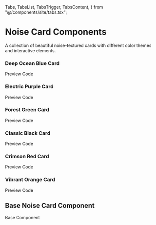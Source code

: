  Tabs,
  TabsList,
  TabsTrigger,
  TabsContent,
} from "@/components/site/tabs.tsx";


# Noise Card Components
A collection of beautiful noise-textured cards with different color themes and interactive elements.

### Deep Ocean Blue Card

<Tabs defaultValue="preview" className="mb-6">
  <TabsList>
    <TabsTrigger value="preview">Preview</TabsTrigger>
    <TabsTrigger value="code">Code</TabsTrigger>
  </TabsList>
  <TabsContent value="preview">
    <div className="bg-gray-800 p-8 rounded-lg flex justify-center">
      <DeepOceanCard />
    </div>
  </TabsContent>
  <TabsContent value="code">
    <CodeBlock filePath="src/app/docs/noise/cards/deep-ocean-card.tsx" />
  </TabsContent>
</Tabs>

### Electric Purple Card

<Tabs defaultValue="preview" className="mb-6">
  <TabsList>
    <TabsTrigger value="preview">Preview</TabsTrigger>
    <TabsTrigger value="code">Code</TabsTrigger>
  </TabsList>
  <TabsContent value="preview">
    <div className="bg-gray-800 p-8 rounded-lg flex justify-center">
      <ElectricPurpleCard />
    </div>
  </TabsContent>
  <TabsContent value="code">
    <CodeBlock filePath="src/app/docs/noise/cards/electric-purple-card.tsx" />
  </TabsContent>
</Tabs>

### Forest Green Card

<Tabs defaultValue="preview" className="mb-6">
  <TabsList>
    <TabsTrigger value="preview">Preview</TabsTrigger>
    <TabsTrigger value="code">Code</TabsTrigger>
  </TabsList>
  <TabsContent value="preview">
    <div className="bg-gray-800 p-8 rounded-lg flex justify-center">
      <ForestGreenCard />
    </div>
  </TabsContent>
  <TabsContent value="code">
    <CodeBlock filePath="src/app/docs/noise/cards/forest-green-card.tsx" />
  </TabsContent>
</Tabs>

### Classic Black Card

<Tabs defaultValue="preview" className="mb-6">
  <TabsList>
    <TabsTrigger value="preview">Preview</TabsTrigger>
    <TabsTrigger value="code">Code</TabsTrigger>
  </TabsList>
  <TabsContent value="preview">
    <div className="bg-gray-800 p-8 rounded-lg flex justify-center">
      <ClassicBlackCard />
    </div>
  </TabsContent>
  <TabsContent value="code">
    <CodeBlock filePath="src/app/docs/noise/cards/classic-black-card.tsx" />
  </TabsContent>
</Tabs>

### Crimson Red Card

<Tabs defaultValue="preview" className="mb-6">
  <TabsList>
    <TabsTrigger value="preview">Preview</TabsTrigger>
    <TabsTrigger value="code">Code</TabsTrigger>
  </TabsList>
  <TabsContent value="preview">
    <div className="bg-gray-800 p-8 rounded-lg flex justify-center">
      <CrimsonRedCard />
    </div>
  </TabsContent>
  <TabsContent value="code">
    <CodeBlock filePath="src/app/docs/noise/cards/crimson-red-card.tsx" />
  </TabsContent>
</Tabs>

### Vibrant Orange Card

<Tabs defaultValue="preview" className="mb-6">
  <TabsList>
    <TabsTrigger value="preview">Preview</TabsTrigger>
    <TabsTrigger value="code">Code</TabsTrigger>
  </TabsList>
  <TabsContent value="preview">
    <div className="bg-gray-800 p-8 rounded-lg flex justify-center">
      <VibrantOrangeCard />
    </div>
  </TabsContent>
  <TabsContent value="code">
    <CodeBlock filePath="src/app/docs/noise/cards/vibrant-orange-card.tsx" />
  </TabsContent>
</Tabs>

## Base Noise Card Component

<Tabs defaultValue="code">
  <TabsList>
    <TabsTrigger value="code">Base Component</TabsTrigger>
  </TabsList>
  <TabsContent value="code">
    <CodeBlock filePath="src/app/docs/noise/noise-card.tsx" />
  </TabsContent>
</Tabs>
